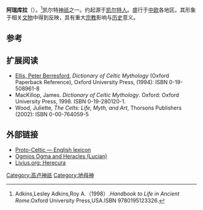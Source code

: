 {{expand|time=2013-10-17T14:06:35+00:00}}
{{Infobox deity|type=irish
| image =Erecura distribution.png
| caption =阿瑞库拉崇拜活动地区
| name = 阿瑞库拉
| god_of = 地母神
}}
'''阿瑞库拉'''（{{lang-en|Erecura}}）。<ref>Adkins,Lesley Adkins,Roy A.（1998）.''Handbook to Life in Ancient Rome''.Oxford University Press,USA.ISBN 9780195123326.</ref>凯尔特[[神祇|神祇]]之一。约起源于[[凯尔特人|凯尔特人]]。盛行于[[中欧|中欧]]各地区。其形象于相关[[文物|文物]]中得到反映，具有重大[[宗教|宗教]]影响与[[历史|历史]]意义。

== 参考 ==
{{reflist}}

==扩展阅读==
*[[Peter_Berresford_Ellis|Ellis, Peter Berresford]], ''Dictionary of Celtic Mythology'' (Oxford Paperback Reference), Oxford University Press, (1994): ISBN 0-19-508961-8
*MacKillop, James. ''Dictionary of Celtic Mythology''. Oxford: Oxford University Press, 1998. ISBN 0-19-280120-1.
*Wood, Juliette, ''The Celts: Life, Myth, and Art'', Thorsons Publishers (2002): ISBN 0-00-764059-5

==外部链接==
*[http://www.wales.ac.uk/documents/external/cawcs/pcl-moe.pdf Proto-Celtic — English lexicon] {{Wayback|url=http://www.wales.ac.uk/documents/external/cawcs/pcl-moe.pdf |date=20060114133008 }}
*[http://www.kernunnos.com/deities/ogmios/ogmios.html Ogmios Ogma and Heracles (Lucian)] {{Wayback|url=http://www.kernunnos.com/deities/ogmios/ogmios.html |date=20200617143729 }}
*[http://www.livius.org/ne-nn/nehalennia/herecura.html Livius.org: Herecura] {{Wayback|url=http://www.livius.org/ne-nn/nehalennia/herecura.html |date=20121229041633 }}
{{Gaulish-Brythonic mythology}}

[[Category:高卢神祇|Category:高卢神祇]]
[[Category:地母神|Category:地母神]]